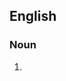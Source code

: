 ==English==

===Noun===
{{en-noun|sg=[[white]] [[coat]] [[high]] [[blood]] [[pressure]]|-}}

#{{alternative form of|white coat hypertension}}